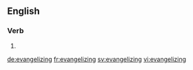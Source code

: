 
==English==

===Verb===
{{head|en}}

# {{present participle of|evangelize|lang=en}}

[[de:evangelizing]]
[[fr:evangelizing]]
[[sv:evangelizing]]
[[vi:evangelizing]]